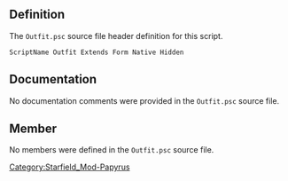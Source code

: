 {{Script_Object_Summary
| title = Outfit
| name = [[SFM:Script-Outfit|Outfit]]
| extends = [[SFM:Script-Form|Form]] → [[SFM:Script-ScriptObject|ScriptObject]]
| flags = Native, Hidden
}}


== Definition ==
The <code>Outfit.psc</code> source file header definition for this script.

<source lang="papyrus">
ScriptName Outfit Extends Form Native Hidden
</source>


== Documentation ==
No documentation comments were provided in the <code>Outfit.psc</code> source file.


== Member ==
No members were defined in the <code>Outfit.psc</code> source file.


[[Category:Starfield_Mod-Papyrus]]
